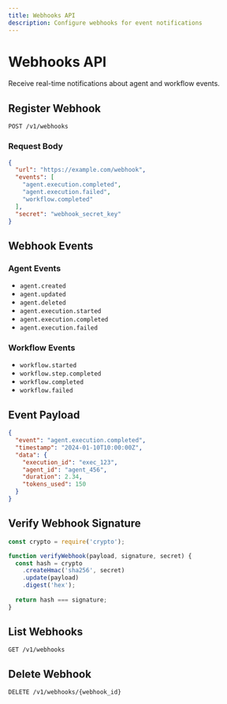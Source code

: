 ```yaml
---
title: Webhooks API
description: Configure webhooks for event notifications
---
```


# Webhooks API

Receive real-time notifications about agent and workflow events.

## Register Webhook

```http
POST /v1/webhooks
```

### Request Body

```json
{
  "url": "https://example.com/webhook",
  "events": [
    "agent.execution.completed",
    "agent.execution.failed",
    "workflow.completed"
  ],
  "secret": "webhook_secret_key"
}
```

## Webhook Events

### Agent Events

- `agent.created`
- `agent.updated`
- `agent.deleted`
- `agent.execution.started`
- `agent.execution.completed`
- `agent.execution.failed`

### Workflow Events

- `workflow.started`
- `workflow.step.completed`
- `workflow.completed`
- `workflow.failed`

## Event Payload

```json
{
  "event": "agent.execution.completed",
  "timestamp": "2024-01-10T10:00:00Z",
  "data": {
    "execution_id": "exec_123",
    "agent_id": "agent_456",
    "duration": 2.34,
    "tokens_used": 150
  }
}
```

## Verify Webhook Signature

```javascript
const crypto = require('crypto');

function verifyWebhook(payload, signature, secret) {
  const hash = crypto
    .createHmac('sha256', secret)
    .update(payload)
    .digest('hex');
  
  return hash === signature;
}
```

## List Webhooks

```http
GET /v1/webhooks
```

## Delete Webhook

```http
DELETE /v1/webhooks/{webhook_id}
```